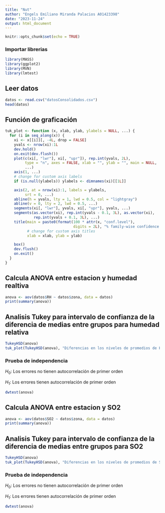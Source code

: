 ```yaml
---
title: "Nut"
author: "Engels Emiliano Miranda Palacios A01423398"
date: "2023-11-24"
output: html_document
---
```


```r
knitr::opts_chunk$set(echo = TRUE)
```

### Importar librerias
```r
library(MASS)
library(ggplot2)
library(MVN)
library(lmtest)
```

## Leer datos
```r
datos <- read.csv("datosConsolidados.csv")
head(datos)
```


## Función de graficación
```r
tuk_plot <- function (x, xlab, ylab, ylabels = NULL, ...) {
  for (i in seq_along(x)) {
    xi <- x[[i]][, -4L, drop = FALSE]
    yvals <- nrow(xi):1L
    dev.hold()
    on.exit(dev.flush())
    plot(c(xi[, "lwr"], xi[, "upr"]), rep.int(yvals, 2L), 
         type = "n", axes = FALSE, xlab = "", ylab = "", main = NULL, 
         ...)
    axis(1, ...)
    # change for custom axis labels
    if (is.null(ylabels)) ylabels <- dimnames(xi)[[1L]]

    axis(2, at = nrow(xi):1, labels = ylabels, 
         srt = 0, ...)
    abline(h = yvals, lty = 1, lwd = 0.5, col = "lightgray")
    abline(v = 0, lty = 2, lwd = 0.5, ...)
    segments(xi[, "lwr"], yvals, xi[, "upr"], yvals, ...)
    segments(as.vector(xi), rep.int(yvals - 0.1, 3L), as.vector(xi), 
             rep.int(yvals + 0.1, 3L), ...)
    title(main = paste0(format(100 * attr(x, "conf.level"), 
                               digits = 2L), "% family-wise confidence level\n"), 
          # change for custom axis titles
          xlab = xlab, ylab = ylab)

    box()
    dev.flush()
    on.exit()
  }
}
```

## Calcula ANOVA entre estacion y humedad realtiva
```r
anova <- aov(datos$RH ~ datos$zona, data = datos)
print(summary(anova))
```

## Analisis Tukey para intervalo de confianza de la diferencia de medias entre grupos para humedad relativa
```r
TukeyHSD(anova)
tuk_plot(TukeyHSD(anova), "Diferencias en los niveles de promedios de Humedad Relativa", "Pares de Estaciones")
```
### Prueba de independencia

$H_0:$ Los errores no tienen autocorrelación de primer orden

$H_1:$ Los errores tienen autocorrelación de primer orden

```r
dwtest(anova)
```



## Calcula ANOVA entre estacion y SO2
```r
anova <- aov(datos$SO2 ~ datos$zona, data = datos)
print(summary(anova))
```

## Analisis Tukey para intervalo de confianza de la diferencia de medias entre grupos para SO2
```r
TukeyHSD(anova)
tuk_plot(TukeyHSD(anova), "Diferencias en los niveles de promedios de SO2", "Pares de Estaciones")
```

### Prueba de independencia

$H_0:$ Los errores no tienen autocorrelación de primer orden

$H_1:$ Los errores tienen autocorrelación de primer orden

```r
dwtest(anova)
```



